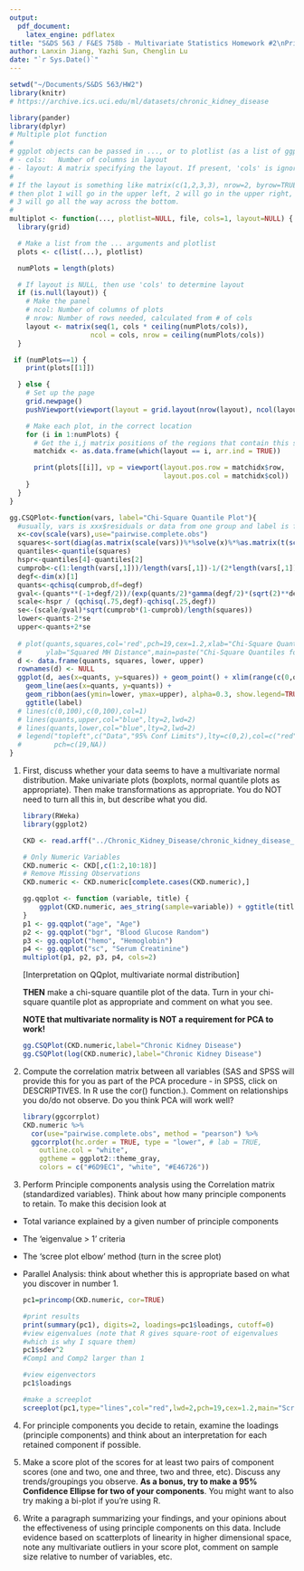 ```yaml
---
output: 
  pdf_document:
    latex_engine: pdflatex
title: "S&DS 563 / F&ES 758b - Multivariate Statistics Homework #2\nPrinciple Components Analysis"
author: Lanxin Jiang, Yazhi Sun, Chenglin Lu
date: "`r Sys.Date()`"
---
```


```R
setwd("~/Documents/S&DS 563/HW2")
library(knitr)
# https://archive.ics.uci.edu/ml/datasets/chronic_kidney_disease
```

```R
library(pander)
library(dplyr)
# Multiple plot function
#
# ggplot objects can be passed in ..., or to plotlist (as a list of ggplot objects)
# - cols:   Number of columns in layout
# - layout: A matrix specifying the layout. If present, 'cols' is ignored.
#
# If the layout is something like matrix(c(1,2,3,3), nrow=2, byrow=TRUE),
# then plot 1 will go in the upper left, 2 will go in the upper right, and
# 3 will go all the way across the bottom.
#
multiplot <- function(..., plotlist=NULL, file, cols=1, layout=NULL) {
  library(grid)

  # Make a list from the ... arguments and plotlist
  plots <- c(list(...), plotlist)

  numPlots = length(plots)

  # If layout is NULL, then use 'cols' to determine layout
  if (is.null(layout)) {
    # Make the panel
    # ncol: Number of columns of plots
    # nrow: Number of rows needed, calculated from # of cols
    layout <- matrix(seq(1, cols * ceiling(numPlots/cols)),
                    ncol = cols, nrow = ceiling(numPlots/cols))
  }

 if (numPlots==1) {
    print(plots[[1]])

  } else {
    # Set up the page
    grid.newpage()
    pushViewport(viewport(layout = grid.layout(nrow(layout), ncol(layout))))

    # Make each plot, in the correct location
    for (i in 1:numPlots) {
      # Get the i,j matrix positions of the regions that contain this subplot
      matchidx <- as.data.frame(which(layout == i, arr.ind = TRUE))

      print(plots[[i]], vp = viewport(layout.pos.row = matchidx$row,
                                      layout.pos.col = matchidx$col))
    }
  }
}

gg.CSQPlot<-function(vars, label="Chi-Square Quantile Plot"){
  #usually, vars is xxx$residuals or data from one group and label is for plot
  x<-cov(scale(vars),use="pairwise.complete.obs")
  squares<-sort(diag(as.matrix(scale(vars))%*%solve(x)%*%as.matrix(t(scale(vars)))))
  quantiles<-quantile(squares)
  hspr<-quantiles[4]-quantiles[2]
  cumprob<-c(1:length(vars[,1]))/length(vars[,1])-1/(2*length(vars[,1]))
  degf<-dim(x)[1]
  quants<-qchisq(cumprob,df=degf)
  gval<-(quants**(-1+degf/2))/(exp(quants/2)*gamma(degf/2)*(sqrt(2)**degf))
  scale<-hspr / (qchisq(.75,degf)-qchisq(.25,degf))
  se<-(scale/gval)*sqrt(cumprob*(1-cumprob)/length(squares))
  lower<-quants-2*se
  upper<-quants+2*se
  
  # plot(quants,squares,col='red',pch=19,cex=1.2,xlab="Chi-Square Quantiles",
  #      ylab="Squared MH Distance",main=paste("Chi-Square Quantiles for",label),ylim=range(upper,lower,squares),xlim=range(c(0,quants)))
  d <- data.frame(quants, squares, lower, upper)
  rownames(d) <- NULL
  ggplot(d, aes(x=quants, y=squares)) + geom_point() + xlim(range(c(0,quants))) + ylim(range(upper,lower,squares)) + ylab("Squared MH Distance") + xlab("Chi-Square Quantiles") +
    geom_line(aes(x=quants, y=quants)) + 
    geom_ribbon(aes(ymin=lower, ymax=upper), alpha=0.3, show.legend=TRUE) +
    ggtitle(label)
  # lines(c(0,100),c(0,100),col=1)
  # lines(quants,upper,col="blue",lty=2,lwd=2)
  # lines(quants,lower,col="blue",lty=2,lwd=2)
  # legend("topleft",c("Data","95% Conf Limits"),lty=c(0,2),col=c("red","blue"),lwd=c(2,2),
  #        pch=c(19,NA))
}
```

1.  First, discuss whether your data seems to have a multivariate normal distribution. Make univariate plots (boxplots, normal quantile plots as appropriate). Then make transformations as appropriate. You do NOT need to turn all this in, but describe what you did. 

    ```R
    library(RWeka)
    library(ggplot2)

    CKD <- read.arff("../Chronic_Kidney_Disease/chronic_kidney_disease_full.arff")

    # Only Numeric Variables
    CKD.numeric <- CKD[,c(1:2,10:18)]
    # Remove Missing Observations
    CKD.numeric <- CKD.numeric[complete.cases(CKD.numeric),]

    gg.qqplot <- function (variable, title) {
        ggplot(CKD.numeric, aes_string(sample=variable)) + ggtitle(title) + stat_qq()
    }
    p1 <- gg.qqplot("age", "Age")
    p2 <- gg.qqplot("bgr", "Blood Glucose Random")
    p3 <- gg.qqplot("hemo", "Hemoglobin")
    p4 <- gg.qqplot("sc", "Serum Creatinine")
    multiplot(p1, p2, p3, p4, cols=2)
    ```

    [Interpretation on QQplot, multivariate normal distribution]

    **THEN** make a chi-square quantile plot of the data. Turn in your chi-square quantile plot as appropriate and comment on what you see.

    **NOTE that multivariate normality is NOT a requirement for PCA to work!**

    ```R
    gg.CSQPlot(CKD.numeric,label="Chronic Kidney Disease")
    gg.CSQPlot(log(CKD.numeric),label="Chronic Kidney Disease")
    ```

2. Compute the correlation matrix between all variables (SAS and SPSS will provide this for you as part of the PCA procedure - in SPSS, click on DESCRIPTIVES. In R use the cor() function.). Comment on relationships you do/do not observe. Do you think PCA will work well?

    ```R
    library(ggcorrplot)
    CKD.numeric %>%
      cor(use="pairwise.complete.obs", method = "pearson") %>%
      ggcorrplot(hc.order = TRUE, type = "lower", # lab = TRUE,
        outline.col = "white",
        ggtheme = ggplot2::theme_gray,
        colors = c("#6D9EC1", "white", "#E46726"))
    ```

3. Perform Principle components analysis using the Correlation matrix (standardized variables). Think about how many principle components to retain.  To make this decision look at
- Total variance explained by a given number of principle components
- The 'eigenvalue > 1' criteria
- The 'scree plot elbow' method  (turn in the scree plot)
- Parallel Analysis: think about whether this is appropriate based on what you discover in number 1.

    ```R
    pc1=princomp(CKD.numeric, cor=TRUE)

    #print results
    print(summary(pc1), digits=2, loadings=pc1$loadings, cutoff=0)
    #view eigenvalues (note that R gives square-root of eigenvalues
    #which is why I square them)
    pc1$sdev^2
    #Comp1 and Comp2 larger than 1

    #view eigenvectors
    pc1$loadings

    #make a screeplot  
    screeplot(pc1,type="lines",col="red",lwd=2,pch=19,cex=1.2,main="Scree Plot")
    ```

4. For principle components you decide to retain, examine the loadings (principle components) and think about an interpretation for each retained component if possible.

5. Make a score plot of the scores for at least two pairs of component scores (one and two, one and three, two and three, etc).  Discuss any trends/groupings you observe. **As a bonus, try to make a 95% Confidence Ellipse for two of your components**. You might want to also try making a bi-plot if you’re using R.

6. Write a paragraph summarizing your findings, and your opinions about the effectiveness of using principle components on this data.  Include evidence based on scatterplots of linearity in higher dimensional space, note any multivariate outliers in your score plot, comment on sample size relative to number of variables, etc.
